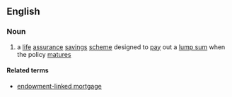 {{also|endowment-policy}}
==English==

===Noun===
{{en-noun|endowment policies}}

# a [[life]] [[assurance]] [[savings]] [[scheme]] designed to [[pay]] out a [[lump sum]] when the policy [[mature]]s

====Related terms====
* [[endowment-linked mortgage]]